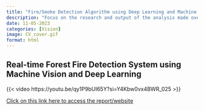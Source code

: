 ```yaml
---
title: "Fire/Smoke Detection Algorithm using Deep Learning and Machine Vision"
description: "Focus on the research and output of the analysis made over the comparison of 2 models implemented with different parameters, as well as different practical implementation of UAV-based approach and Ground Based Detection Module using WSN."
date: 11-05-2023
categories: [Vision]
image: CV_cover.gif
format: html
---
```


## Real-time Forest Fire Detection System using Machine Vision and Deep Learning

{{< video https://youtu.be/qy1P9bUI65Y?si=Y4Kbw0vx4BWR_025 >}}

<a href="https://sites.google.com/vt.edu/nishantkb-cv-project/home">Click on this link here to access the report/website</a>




```{=html}
<script>
const tooltipTriggerList = document.querySelectorAll('[data-bs-toggle="tooltip"]')
const tooltipList = [...tooltipTriggerList].map(tooltipTriggerEl => new bootstrap.Tooltip(tooltipTriggerEl))
</script>
<style>
div#quarto-sidebar-glass { display: none !important; }
ul.navbar-nav.navbar-nav-scroll { -webkit-flex-direction: row !important; }
/* #quarto-sidebar { padding: 5px; }
#quarto-sidebar > * { padding: 5px; }
div.sidebar-menu-container > * { padding: 5px 5px 5px 5px; }
#quarto-margin-sidebar { padding: 40px; } */
</style>
```